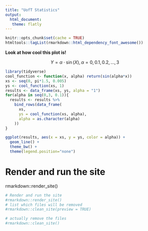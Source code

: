 ```yaml
---
title: "UofT Statistics"
output: 
  html_document:
   theme: flatly
---
```

```r
knitr::opts_chunk$set(cache = TRUE)
htmltools::tagList(rmarkdown::html_dependency_font_awesome())
```

__Look at how cool this plot is!__

$$Y = \alpha \cdot \sin(X), \alpha = 0,0.1,0.2,...,3$$

```r
library(tidyverse)
cool_function <- function(x, alpha) return(sin(alpha*x))
xs <- seq(0, pi*1.5, 0.005)
ys <- cool_function(xs, 1)
results <- data_frame(xs, ys, alpha = "1")
for(alpha in seq(0,3, 0.1)){
  results <- results %>% 
    bind_rows(data_frame(
      xs, 
      ys = cool_function(xs, alpha),
      alpha = as.character(alpha)
    ))
}

ggplot(results, aes(x = xs, y = ys, color = alpha)) + 
  geom_line() + 
  theme_bw() + 
  theme(legend.position="none")
```

# Render and run the site
rmarkdown::render_site()
```r
# Render and run the site
#rmarkdown::render_site()
# list which files will be removed
#rmarkdown::clean_site(preview = TRUE)

# actually remove the files
#rmarkdown::clean_site()
```
